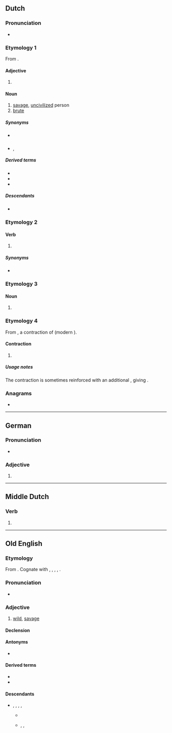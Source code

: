 {{also|Wilde}}
==Dutch==

===Pronunciation===
* {{audio|nl|Nl-wilde.ogg|Audio}}

===Etymology 1===
From {{m|nl|wild}}.

====Adjective====
{{head|nl|adjective form}}

# {{nl-adj form of|infl|wild}}

====Noun====
{{nl-noun-adj}}

# [[savage]], [[uncivilized]] person
# [[brute]]

=====Synonyms=====
* {{sense|savage}} {{l|nl|wildeman}}
* {{sense|brute}} {{l|nl|bruut}}, {{l|nl|woesteling}}

=====Derived terms=====
* {{l|nl|halve wilde}}
* {{l|nl|wildenhorde}}
* {{l|nl|wildenras}}

=====Descendants=====
* {{desc|dcr|wilden}} {{q|from the plural}}

===Etymology 2===

====Verb====
{{head|nl|verb form}}

# {{nl-verb form of|n=sg|t=past|m=ind+subj|willen}}

=====Synonyms=====
* {{l|nl|wou}}

===Etymology 3===

====Noun====
{{nl-noun|f|-|-}}

# {{alternative form of|nl|weelde}}

===Etymology 4===
From {{inh|nl|dum|wildi}}, a contraction of {{m|dum|[[wilt]] [[gi]]}} (modern {{m|nl|[[wilt]] [[gij]]}}).

====Contraction====
{{head|nl|contraction}}

# {{lb|nl|Brabantian}} {{contraction of|nl|[[wilt]] [[gij]]}}

=====Usage notes=====
The contraction is sometimes reinforced with an additional {{m|nl|gij}}, giving {{m|nl||wilde gij}}.

===Anagrams===
* {{l|nl|dweil}}

----

==German==

===Pronunciation===
* {{audio|de|LL-Q188 (deu)-Jeuwre-wilde.wav|Audio}}

===Adjective===
{{head|de|adjective form}}

# {{de-adj form of|wild}}

----

==Middle Dutch==

===Verb===
{{head|dum|verb form}}

# {{inflection of|dum|willen||1//3|s|past|indc//subj}}

----

==Old English==

===Etymology===
{{dercat|ang|gmw-pro|inh=1}}
From {{inh|ang|gem-pro|*wilþijaz}}. Cognate with {{cog|ofs|wilde}}, {{cog|osx|wildi}}, {{cog|goh|wildi}}, {{cog|non|villr}}, {{cog|got|𐍅𐌹𐌻𐌸𐌴𐌹𐍃}}.

===Pronunciation===
* {{ang-IPA|wilde}}

===Adjective===
{{ang-adj}}

# [[wild]], [[savage]]

====Declension====
{{ang-adecl|wilde}}

====Antonyms====
* {{l|ang|tam}}

====Derived terms====
* {{l|ang|wilddēor}}
* {{l|ang|wilde fȳr}}

====Descendants====
* {{desc|enm|wild}}, {{l|enm|wilde}}, {{l|enm|wielde}}, {{l|enm|wille}}, {{l|enm|will}}
** {{desc|en|wild}}
** {{desc|sco|wylde}}, {{l|sco|wild}}, {{l|sco|wile}}